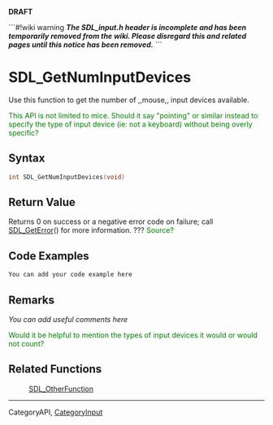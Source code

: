 <span color="red">'''DRAFT'''</span>

```#!wiki warning
'''''The SDL_input.h header is incomplete and has been temporarily removed from the wiki.  Please disregard this and related pages until this notice has been removed.'''''
```

= SDL_GetNumInputDevices =
Use this function to get the number of ,,mouse,, input devices available.

<span style="color: green;">This API is not limited to mice. Should it say "pointing" or similar instead to specify the type of input device (ie: not a keyboard) without being overly specific?</span>


== Syntax ==
<syntaxhighlight lang='c++'>
int SDL_GetNumInputDevices(void)
</syntaxhighlight>

== Return Value ==
Returns 0 on success or a negative error code on failure; call [[SDL_GetError]]() for more information.  ???
<span style="color: green;">Source?</span>

== Code Examples ==
<syntaxhighlight lang='c++'>
You can add your code example here
</syntaxhighlight>

== Remarks ==
''You can add useful comments here''

<span style="color: green;">Would it be helpful to mention the types of input devices it would or would not count?</span>

== Related Functions ==
:[[SDL_OtherFunction]]

----
Category<code></code>API, [[CategoryInput]]

